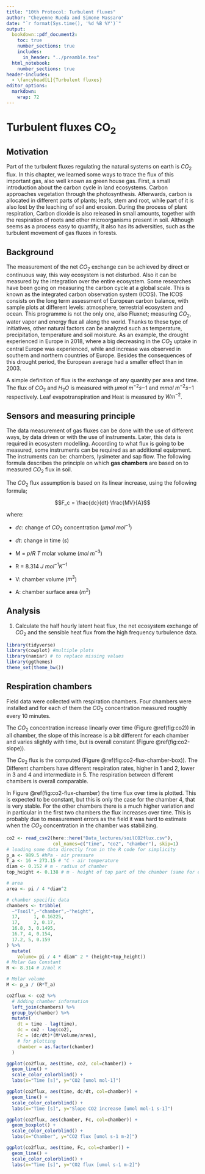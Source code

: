```yaml
---
title: "10th Protocol: Turbulent fluxes"
author: "Cheyenne Rueda and Simone Massaro"
date: "`r format(Sys.time(), '%d %B %Y')`"
output:
  bookdown::pdf_document2:
    toc: true
    number_sections: true
    includes:
      in_header: "../preamble.tex"
  html_notebook:
    number_sections: true
header-includes:
  - \fancyhead[L]{Turbulent fluxes}
editor_options: 
  markdown: 
    wrap: 72
---
```


# Turbulent fluxes $\pmb{CO_2}$

## Motivation

Part of the turbulent fluxes regulating the natural systems on earth is
$CO_2$ flux. In this chapter, we learned some ways to trace the flux of
this important gas, also well known as green house gas. First, a small
introduction about the carbon cycle in land ecosystems. Carbon
approaches vegetation through the photosynthesis. Afterwards, carbon is
allocated in different parts of plants; leafs, stem and root, while part
of it is also lost by the leaching of soil and erosion. During the
process of plant respiration, Carbon dioxide is also released in small
amounts, together with the respiration of roots and other microorganisms
present in soil. Although seems as a process easy to quantify, it also
has its adversities, such as the turbulent movement of gas fluxes in
forests.

## Background

The measurement of the net $CO_2$ exchange can be achieved by direct or
continuous way, this way ecosystem is not disturbed. Also it can be
measured by the integration over the entire ecosystem. Some researches
have been going on measuring the carbon cycle at a global scale. This is
known as the integrated carbon observation system (ICOS). The ICOS
consists on the long term assessment of European carbon balance, with
sample plots at different levels: atmosphere, terrestrial ecosystem and
ocean. This programme is not the only one, also Fluxnet; measuring $CO_2$,
water vapor and energy flux all along the world. Thanks to these type of
initiatives, other natural factors can be analyzed such as
temperature, precipitation, temperature and soil moisture. As an
example, the drought experienced in Europe in 2018, where a big
decreasing in the $CO_2$ uptake in central Europe was experienced, while
and increase was observed in southern and northern countries of Europe.
Besides the consequences of this drought period, the European average
had a smaller effect than in 2003.

A simple definition of flux is the exchange of any quantity per area and
time. The flux of $CO_2$ and $H_2O$ is measured with $\mu mol\ m^{-2} s{-1}$ and $mmol\ m^{-2} s{-1}$ respectively. Leaf evapotranspiration and Heat is measured by $W m^{-2}$.

## Sensors and measuring principle

The data measurement of gas fluxes can be done with the use of different
ways, by data driven or with the use of instruments. Later, this data is
required in ecosystem modelling. According to what flux is going to be
measured, some instruments can be required as an additional equipment.
The instruments can be: chambers, lysimeter and sap flow. The following
formula describes the principle on which **gas chambers** are based on to
measured $CO_2$ flux in soil.

The $CO_2$ flux assumption is based on its linear increase, using the
following formula;

$$F_c = \frac{dc}{dt} \frac{MV}{A}$$

where:

 - $dc$: change of $CO_2$ concentration ($\mu mol\ mol^{-1}$)

 - $dt$: change in time ($s$)

 - M = $p / R\ T$ molar volume ($mol\ m^{-3}$)

 - R = 8.314 $J\ mol^{-1} K^{-1}$

 - V: chamber volume ($m^3$)

 - A: chamber surface area ($m^2$)

## Analysis

1.  Calculate the half hourly latent heat flux, the net ecosystem
    exchange of $CO_2$ and the sensible heat flux from the high frequency
    turbulence data.

```r
library(tidyverse)
library(cowplot) #multiple plots
library(naniar) # to replace missing values 
library(ggthemes)
theme_set(theme_bw())
```

## Respiration chambers

Field data were collected with respiration chambers.
Four chambers were installed and for each of them the $CO_2$ concentration measured roughly every 10 minutes.

The $CO_2$ concentration increase linearly over time (Figure \@ref(fig:co2)) in all chamber, the slope of this increase is a bit different for each chamber and varies slightly with time, but is overall constant (Figure \@ref(fig:co2-slope)).

The $Co_2$ flux is the computed (Figure \@ref(fig:co2-flux-chamber-box)). The Different chambers have different respiration rates, higher in 1 and 2, lower in 3 and 4 and intermediate in 5. The respiration between different chambers is overall comparable.

In Figure \@ref(fig:co2-flux-chamber) the time flux over time is plotted. This is expected to be constant, but this is only the case for the chamber 4, that is very stable. For the other chambers there is a much higher variation and in particular in the first two chambers the flux increases over time. This is probably due to measurement errors as the field it was hard to estimate when the $CO_2$ concentration in the chamber was stabilizing.

```r
co2 <- read_csv2(here::here("Data_lectures/soilCO2flux.csv"),
                 col_names=c("time", "co2", "chamber"), skip=1)
# loading some data directly from in the R code for simplicity
p_a <- 989.5 #hPa - air pressure
T_a <- 16 + 273.15 # °C - air temperature
diam <- 0.152 # m - radius of chamber
top_height <- 0.138 # m - height of top part of the chamber (same for everything)

# area 
area <- pi / 4 *diam^2

# chamber specific data
chambers <- tribble(
  ~"Tsoil",~"chamber",~"height",
  17,	  1, 0.16225,		
  17,	  2, 0.17,
  16.8,	3, 0.1495,
  16.7,	4, 0.154,
  17.2,	5, 0.159
) %>% 
  mutate(
    Volume= pi / 4 * diam^ 2 * (height+top_height))
# Molar Gas Constant
R <- 8.314 # J/mol K
```

```r
# Molar volume 
M <- p_a / (R*T_a)

co2flux <- co2 %>%
  # Adding chamber information
  left_join(chambers) %>% 
  group_by(chamber) %>% 
  mutate(
    dt = time - lag(time),
    dc = co2 - lag(co2),
    Fc = (dc/dt)*(M*Volume/area),
    # for plotting
    chamber = as.factor(chamber)
  )
```

\newpage

```r
ggplot(co2flux, aes(time, co2, col=chamber)) +
  geom_line() +
  scale_color_colorblind() +
  labs(x="Time [s]", y="CO2 [umol mol-1]")
```

\newpage

```r
ggplot(co2flux, aes(time, dc/dt, col=chamber)) +
  geom_line() +
  scale_color_colorblind() +
  labs(x="Time [s]", y="Slope CO2 increase [umol mol-1 s-1]")
```

\newpage

```r
ggplot(co2flux, aes(chamber, Fc, col=chamber)) +
  geom_boxplot() +
  scale_color_colorblind() +
  labs(x="Chamber", y="CO2 flux [umol s-1 m-2]")
```

\newpage

```r
ggplot(co2flux, aes(time, Fc, col=chamber)) +
  geom_line() +
  scale_color_colorblind() +
  labs(x="Time [s]", y="CO2 flux [umol s-1 m-2]")
```



\newpage
